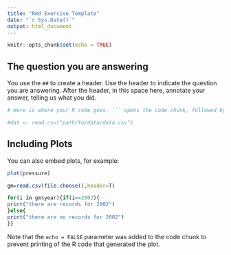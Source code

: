 ```yaml
---
title: "Rmd Exercise Template"
date: "`r Sys.Date()`"
output: html_document
---
```


```r
knitr::opts_chunk$set(echo = TRUE)
```

## The question you are answering

You use the `##` to create a header. Use the header to indicate the question you are answering. After the header, in this space here, annotate your answer, telling us what you did.

```r
# Here is where your R code goes. ``` opens the code chunk, followed by {r}. Then ``` closes the chunk. When you 'knit' the file, the codes will evaluate.

#dat <- read.csv("path/to/data/data.csv")
```

## Including Plots

You can also embed plots, for example:

```r
plot(pressure)
```


```r
gm=read.csv(file.choose(),header=T)
```

```r
for(i in gm$year){if(i==2002){
print("there are records for 2002")
}else{
print("there are no records for 2002")
}}
```
Note that the `echo = FALSE` parameter was added to the code chunk to prevent printing of the R code that generated the plot.
